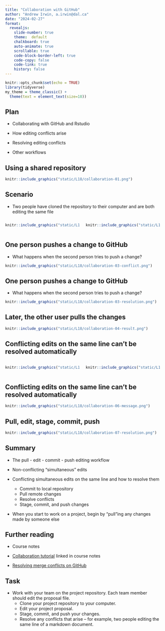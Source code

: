 ```yaml
---
title: "Collaboration with GitHub"
author: "Andrew Irwin, a.irwin@dal.ca"
date: "2024-02-27"
format:
  revealjs:
    slide-number: true
    theme:  default
    chalkboard: true
    auto-animate: true
    scrollable: true
    code-block-border-left: true
    code-copy: false
    code-link: true
    history: false
---
```


```r
knitr::opts_chunk$set(echo = TRUE)
library(tidyverse)
my_theme = theme_classic() + 
  theme(text = element_text(size=18))
```

## Plan

* Collaborating with GitHub and Rstudio

* How editing conflicts arise

* Resolving editing conflicts

* Other workflows

## Using a shared repository

```r
knitr::include_graphics("static/L18/collaboration-01.png")
```

## Scenario

* Two people have cloned the repository to their computer and are both editing the same file

:::: {.columns}
::: {.column width="50%"}
```r
knitr::include_graphics("static/L18/collaboration-02-rstudio-cloud-student.png")
```
:::
::: {.column width="50%"}
```r
knitr::include_graphics("static/L18/collaboration-02-airwin.png")
```
:::
::::


## One person pushes a change to GitHub

* What happens when the second person tries to push a change?

```r
knitr::include_graphics("static/L18/collaboration-03-conflict.png")
```

## One person pushes a change to GitHub

* What happens when the second person tries to push a change?

```r
knitr::include_graphics("static/L18/collaboration-03-resolution.png")
```

## Later, the other user pulls the changes

```r
knitr::include_graphics("static/L18/collaboration-04-result.png")
```

## Conflicting edits on the same line can't be resolved automatically

:::: {.columns}
::: {.column width="50%"}
```r
knitr::include_graphics("static/L18/collaboration-05-conflict-1.png")
```
:::
::: {.column width="50%"}
```r
knitr::include_graphics("static/L18/collaboration-05-conflict-A.png")
```
:::
::::


## Conflicting edits on the same line can't be resolved automatically

```r
knitr::include_graphics("static/L18/collaboration-06-message.png")
```

## Pull, edit, stage, commit, push

```r
knitr::include_graphics("static/L18/collaboration-07-resolution.png")
```

## Summary

* The pull - edit - commit - push editing workflow

* Non-conflicting "simultaneous" edits

* Conflicting simultaneous edits on the same line and how to resolve them
  * Commit to local repository
  * Pull remote changes
  * Resolve conflicts
  * Stage, commit, and push changes

* When you start to work on a project, begin by "pull"ing any changes made by someone else

## Further reading

* Course notes

* [Collaboration tutorial](https://uoftcoders.github.io/studyGroup/lessons/git/collaboration/lesson/) linked in course notes

* [Resolving merge conflicts on GitHub](https://docs.github.com/en/github/collaborating-with-issues-and-pull-requests/resolving-a-merge-conflict-using-the-command-line)


## Task

* Work with your team on the project repository. Each team member should edit the proposal file.
  * Clone your project repository to your computer.
  * Edit your project proposal. 
  * Stage, commit, and push your changes.
  * Resolve any conflicts that arise -- for example, two people editing the same line of a markdown document.

